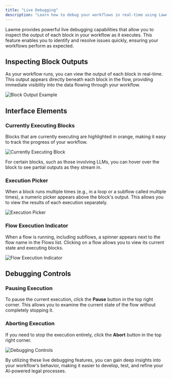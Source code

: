 ```yaml
---
title: "Live Debugging"
description: "Learn how to debug your workflows in real-time using Lawme's live debugging features"
---
```


Lawme provides powerful live debugging capabilities that allow you to inspect the output of each block in your workflow as it executes. This feature enables you to identify and resolve issues quickly, ensuring your workflows perform as expected.

## Inspecting Block Outputs

As your workflow runs, you can view the output of each block in real-time. This output appears directly beneath each block in the flow, providing immediate visibility into the data flowing through your workflow.

<Frame>
  <img
    src="placeholder-block-output.png"
    alt="Block Output Example"
  />
</Frame>

## Interface Elements

### Currently Executing Blocks

Blocks that are currently executing are highlighted in orange, making it easy to track the progress of your workflow.

<Frame>
  <img
    src="placeholder-executing-block.png"
    alt="Currently Executing Block"
  />
</Frame>

For certain blocks, such as those involving LLMs, you can hover over the block to see partial outputs as they stream in.

### Execution Picker

When a block runs multiple times (e.g., in a loop or a subflow called multiple times), a numeric picker appears above the block's output. This allows you to view the results of each execution separately.

<Frame>
  <img
    src="placeholder-execution-picker.png"
    alt="Execution Picker"
  />
</Frame>

### Flow Execution Indicator

When a flow is running, including subflows, a spinner appears next to the flow name in the Flows list. Clicking on a flow allows you to view its current state and executing blocks.

<Frame>
  <img
    src="placeholder-flow-indicator.png"
    alt="Flow Execution Indicator"
  />
</Frame>

## Debugging Controls

### Pausing Execution

To pause the current execution, click the **Pause** button in the top right corner. This allows you to examine the current state of the flow without completely stopping it.

### Aborting Execution

If you need to stop the execution entirely, click the **Abort** button in the top right corner.

<Frame>
  <img
    src="placeholder-debug-controls.png"
    alt="Debugging Controls"
  />
</Frame>

By utilizing these live debugging features, you can gain deep insights into your workflow's behavior, making it easier to develop, test, and refine your AI-powered legal processes.
